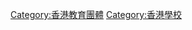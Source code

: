{{Catnav|頁面分類|各種主題的頁面分類|依中国各省来作的分类|中国各省教育|香港教育}}
{{catmore}}

[[Category:香港教育團體|Category:香港教育團體]]
[[Category:香港學校|Category:香港學校]]